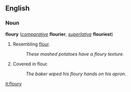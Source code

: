 ==English==
===Noun===
'''floury''' (''[[comparative]]'' '''flourier''', ''[[superlative]]'' '''flouriest''')

#Resembling [[flour]].
#:''These mashed potatoes have a floury texture.''
#Covered in flour.
#:''The baker wiped his floury hands on his apron.''

[[it:floury]]